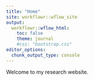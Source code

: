 ```yaml
---
title: "Home"
site: workflowr::wflow_site
output:
  workflowr::wflow_html:
    toc: false
    theme: journal
    #css: "bootstrap.css"
editor_options:
  chunk_output_type: console
---
```


Welcome to my research website.
